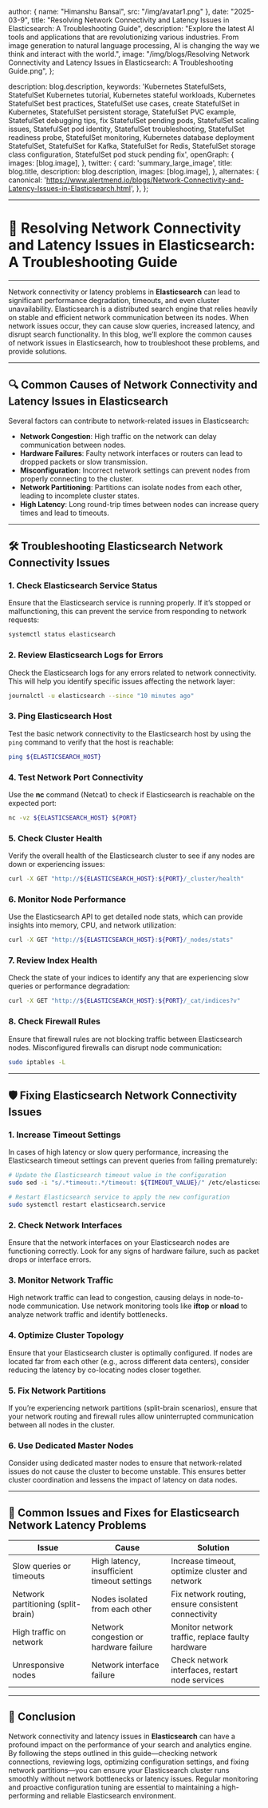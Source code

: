 
  author: { name: "Himanshu Bansal", src: "/img/avatar1.png" },
  date: "2025-03-9",
  title: "Resolving Network Connectivity and Latency Issues in Elasticsearch: A Troubleshooting Guide",
  description:
    "Explore the latest AI tools and applications that are revolutionizing various industries. From image generation to natural language processing, AI is changing the way we think and interact with the world.",
  image:
    "/img/blogs/Resolving Network Connectivity and Latency Issues in Elasticsearch: A Troubleshooting Guide.png",
};

  description: blog.description,
    keywords:
    'Kubernetes StatefulSets, StatefulSet Kubernetes tutorial, Kubernetes stateful workloads, Kubernetes StatefulSet best practices, StatefulSet use cases, create StatefulSet in Kubernetes, StatefulSet persistent storage, StatefulSet PVC example, StatefulSet debugging tips, fix StatefulSet pending pods, StatefulSet scaling issues, StatefulSet pod identity, StatefulSet troubleshooting, StatefulSet readiness probe, StatefulSet monitoring, Kubernetes database deployment StatefulSet, StatefulSet for Kafka, StatefulSet for Redis, StatefulSet storage class configuration, StatefulSet pod stuck pending fix',
  openGraph: {
    images: [blog.image],
  },
  twitter: {
    card: 'summary_large_image',
    title: blog.title,
    description: blog.description,
    images: [blog.image],
  },
  alternates: {
    canonical: 'https://www.alertmend.io/blogs/Network-Connectivity-and-Latency-Issues-in-Elasticsearch.html',
  },
};


---
# 🚨 **Resolving Network Connectivity and Latency Issues in Elasticsearch: A Troubleshooting Guide**
---

Network connectivity or latency problems in **Elasticsearch** can lead to significant performance degradation, timeouts, and even cluster unavailability. Elasticsearch is a distributed search engine that relies heavily on stable and efficient network communication between its nodes. When network issues occur, they can cause slow queries, increased latency, and disrupt search functionality. In this blog, we’ll explore the common causes of network issues in Elasticsearch, how to troubleshoot these problems, and provide solutions.

---

## 🔍 **Common Causes of Network Connectivity and Latency Issues in Elasticsearch**

Several factors can contribute to network-related issues in Elasticsearch:
- **Network Congestion**: High traffic on the network can delay communication between nodes.
- **Hardware Failures**: Faulty network interfaces or routers can lead to dropped packets or slow transmission.
- **Misconfiguration**: Incorrect network settings can prevent nodes from properly connecting to the cluster.
- **Network Partitioning**: Partitions can isolate nodes from each other, leading to incomplete cluster states.
- **High Latency**: Long round-trip times between nodes can increase query times and lead to timeouts.

---

## 🛠️ **Troubleshooting Elasticsearch Network Connectivity Issues**

### 1. **Check Elasticsearch Service Status**
Ensure that the Elasticsearch service is running properly. If it’s stopped or malfunctioning, this can prevent the service from responding to network requests:
```bash
systemctl status elasticsearch
```

### 2. **Review Elasticsearch Logs for Errors**
Check the Elasticsearch logs for any errors related to network connectivity. This will help you identify specific issues affecting the network layer:
```bash
journalctl -u elasticsearch --since "10 minutes ago"
```

### 3. **Ping Elasticsearch Host**
Test the basic network connectivity to the Elasticsearch host by using the `ping` command to verify that the host is reachable:
```bash
ping ${ELASTICSEARCH_HOST}
```

### 4. **Test Network Port Connectivity**
Use the **nc** command (Netcat) to check if Elasticsearch is reachable on the expected port:
```bash
nc -vz ${ELASTICSEARCH_HOST} ${PORT}
```

### 5. **Check Cluster Health**
Verify the overall health of the Elasticsearch cluster to see if any nodes are down or experiencing issues:
```bash
curl -X GET "http://${ELASTICSEARCH_HOST}:${PORT}/_cluster/health"
```

### 6. **Monitor Node Performance**
Use the Elasticsearch API to get detailed node stats, which can provide insights into memory, CPU, and network utilization:
```bash
curl -X GET "http://${ELASTICSEARCH_HOST}:${PORT}/_nodes/stats"
```

### 7. **Review Index Health**
Check the state of your indices to identify any that are experiencing slow queries or performance degradation:
```bash
curl -X GET "http://${ELASTICSEARCH_HOST}:${PORT}/_cat/indices?v"
```

### 8. **Check Firewall Rules**
Ensure that firewall rules are not blocking traffic between Elasticsearch nodes. Misconfigured firewalls can disrupt node communication:
```bash
sudo iptables -L
```

---

## 🛡️ **Fixing Elasticsearch Network Connectivity Issues**

### 1. **Increase Timeout Settings**
In cases of high latency or slow query performance, increasing the Elasticsearch timeout settings can prevent queries from failing prematurely:
```bash
# Update the Elasticsearch timeout value in the configuration
sudo sed -i "s/.*timeout:.*/timeout: ${TIMEOUT_VALUE}/" /etc/elasticsearch/elasticsearch.yml

# Restart Elasticsearch service to apply the new configuration
sudo systemctl restart elasticsearch.service
```

### 2. **Check Network Interfaces**
Ensure that the network interfaces on your Elasticsearch nodes are functioning correctly. Look for any signs of hardware failure, such as packet drops or interface errors.

### 3. **Monitor Network Traffic**
High network traffic can lead to congestion, causing delays in node-to-node communication. Use network monitoring tools like **iftop** or **nload** to analyze network traffic and identify bottlenecks.

### 4. **Optimize Cluster Topology**
Ensure that your Elasticsearch cluster is optimally configured. If nodes are located far from each other (e.g., across different data centers), consider reducing the latency by co-locating nodes closer together.

### 5. **Fix Network Partitions**
If you’re experiencing network partitions (split-brain scenarios), ensure that your network routing and firewall rules allow uninterrupted communication between all nodes in the cluster.

### 6. **Use Dedicated Master Nodes**
Consider using dedicated master nodes to ensure that network-related issues do not cause the cluster to become unstable. This ensures better cluster coordination and lessens the impact of latency on data nodes.

---

## 🔄 **Common Issues and Fixes for Elasticsearch Network Latency Problems**

| **Issue**                              | **Cause**                                      | **Solution**                                      |
|----------------------------------------|------------------------------------------------|---------------------------------------------------|
| Slow queries or timeouts               | High latency, insufficient timeout settings    | Increase timeout, optimize cluster and network    |
| Network partitioning (split-brain)     | Nodes isolated from each other                 | Fix network routing, ensure consistent connectivity |
| High traffic on network                | Network congestion or hardware failure         | Monitor network traffic, replace faulty hardware  |
| Unresponsive nodes                     | Network interface failure                      | Check network interfaces, restart node services   |

---

## 🚀 **Conclusion**

Network connectivity and latency issues in **Elasticsearch** can have a profound impact on the performance of your search and analytics engine. By following the steps outlined in this guide—checking network connections, reviewing logs, optimizing configuration settings, and fixing network partitions—you can ensure your Elasticsearch cluster runs smoothly without network bottlenecks or latency issues. Regular monitoring and proactive configuration tuning are essential to maintaining a high-performing and reliable Elasticsearch environment.
